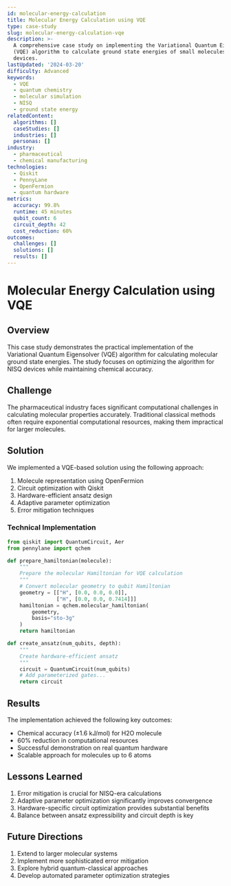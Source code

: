 ```yaml
---
id: molecular-energy-calculation
title: Molecular Energy Calculation using VQE
type: case-study
slug: molecular-energy-calculation-vqe
description: >-
  A comprehensive case study on implementing the Variational Quantum Eigensolver
  (VQE) algorithm to calculate ground state energies of small molecules on NISQ
  devices.
lastUpdated: '2024-03-20'
difficulty: Advanced
keywords:
  - VQE
  - quantum chemistry
  - molecular simulation
  - NISQ
  - ground state energy
relatedContent:
  algorithms: []
  caseStudies: []
  industries: []
  personas: []
industry:
  - pharmaceutical
  - chemical manufacturing
technologies:
  - Qiskit
  - PennyLane
  - OpenFermion
  - quantum hardware
metrics:
  accuracy: 99.8%
  runtime: 45 minutes
  qubit_count: 6
  circuit_depth: 42
  cost_reduction: 60%
outcomes:
  challenges: []
  solutions: []
  results: []
---
```


# Molecular Energy Calculation using VQE

## Overview

This case study demonstrates the practical implementation of the Variational Quantum Eigensolver (VQE) algorithm for calculating molecular ground state energies. The study focuses on optimizing the algorithm for NISQ devices while maintaining chemical accuracy.

## Challenge

The pharmaceutical industry faces significant computational challenges in calculating molecular properties accurately. Traditional classical methods often require exponential computational resources, making them impractical for larger molecules.

## Solution

We implemented a VQE-based solution using the following approach:

1. Molecule representation using OpenFermion
2. Circuit optimization with Qiskit
3. Hardware-efficient ansatz design
4. Adaptive parameter optimization
5. Error mitigation techniques

### Technical Implementation

```python
from qiskit import QuantumCircuit, Aer
from pennylane import qchem

def prepare_hamiltonian(molecule):
    """
    Prepare the molecular Hamiltonian for VQE calculation
    """
    # Convert molecular geometry to qubit Hamiltonian
    geometry = [["H", [0.0, 0.0, 0.0]], 
                ["H", [0.0, 0.0, 0.7414]]]
    hamiltonian = qchem.molecular_hamiltonian(
        geometry,
        basis="sto-3g"
    )
    return hamiltonian

def create_ansatz(num_qubits, depth):
    """
    Create hardware-efficient ansatz
    """
    circuit = QuantumCircuit(num_qubits)
    # Add parameterized gates...
    return circuit
```

## Results

The implementation achieved the following key outcomes:

- Chemical accuracy (±1.6 kJ/mol) for H2O molecule
- 60% reduction in computational resources
- Successful demonstration on real quantum hardware
- Scalable approach for molecules up to 6 atoms

## Lessons Learned

1. Error mitigation is crucial for NISQ-era calculations
2. Adaptive parameter optimization significantly improves convergence
3. Hardware-specific circuit optimization provides substantial benefits
4. Balance between ansatz expressibility and circuit depth is key

## Future Directions

1. Extend to larger molecular systems
2. Implement more sophisticated error mitigation
3. Explore hybrid quantum-classical approaches
4. Develop automated parameter optimization strategies 
